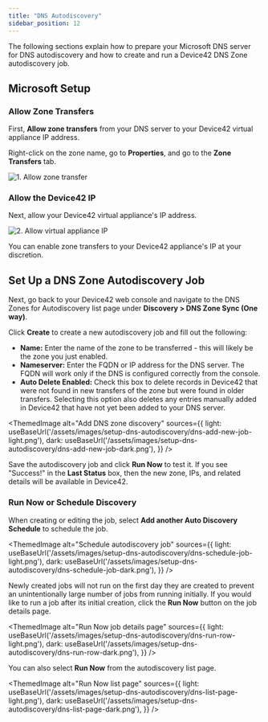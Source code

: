 ```yaml
---
title: "DNS Autodiscovery"
sidebar_position: 12
---
```



The following sections explain how to prepare your Microsoft DNS server for DNS autodiscovery and how to create and run a Device42 DNS Zone autodiscovery job.

## Microsoft Setup

### Allow Zone Transfers

First, **Allow zone transfers** from your DNS server to your Device42 virtual appliance IP address.

Right-click on the zone name, go to **Properties**, and go to the **Zone Transfers** tab.

![1. Allow zone transfer](/assets/images/2016-03-22-dns-01.png)

### Allow the Device42 IP

Next, allow your Device42 virtual appliance's IP address.

![2. Allow virtual appliance IP](/assets/images/2016-03-22-dns-02.png) 

You can enable zone transfers to your Device42 appliance's IP at your discretion.

## Set Up a DNS Zone Autodiscovery Job

Next, go back to your Device42 web console and navigate to the DNS Zones for Autodiscovery list page under **Discovery > DNS Zone Sync (One way)**. 

Click **Create** to create a new autodiscovery job and fill out the following: 
- **Name:** Enter the name of the zone to be transferred - this will likely be the zone you just enabled.
- **Nameserver:** Enter the FQDN or IP address for the DNS server. The FQDN will work only if the DNS is configured correctly from the console. 
- **Auto Delete Enabled:** Check this box to delete records in Device42 that were not found in new transfers of the zone but were found in older transfers. Selecting this option also deletes any entries manually added in Device42 that have not yet been added to your DNS server.

<ThemedImage
  alt="Add DNS zone discovery"
  sources={{
    light: useBaseUrl('/assets/images/setup-dns-autodiscovery/dns-add-new-job-light.png'),
    dark: useBaseUrl('/assets/images/setup-dns-autodiscovery/dns-add-new-job-dark.png'),
  }}
/>

Save the autodiscovery job and click **Run Now** to test it. If you see "Success!" in the **Last Status** box, then the new zone, IPs, and related details will be available in Device42.

### Run Now or Schedule Discovery

When creating or editing the job, select **Add another Auto Discovery Schedule** to schedule the job.

<ThemedImage
  alt="Schedule autodiscovery job"
  sources={{
    light: useBaseUrl('/assets/images/setup-dns-autodiscovery/dns-schedule-job-light.png'),
    dark: useBaseUrl('/assets/images/setup-dns-autodiscovery/dns-schedule-job-dark.png'),
  }}
/>

Newly created jobs will not run on the first day they are created to prevent an unintentionally large number of jobs from running initially. If you would like to run a job after its initial creation, click the **Run Now** button on the job details page.

<ThemedImage
  alt="Run Now job details page"
  sources={{
    light: useBaseUrl('/assets/images/setup-dns-autodiscovery/dns-run-row-light.png'),
    dark: useBaseUrl('/assets/images/setup-dns-autodiscovery/dns-run-row-dark.png'),
  }}
/>

You can also select **Run Now** from the autodiscovery list page.

<ThemedImage
  alt="Run Now list page"
  sources={{
    light: useBaseUrl('/assets/images/setup-dns-autodiscovery/dns-list-page-light.png'),
    dark: useBaseUrl('/assets/images/setup-dns-autodiscovery/dns-list-page-dark.png'),
  }}
/>
